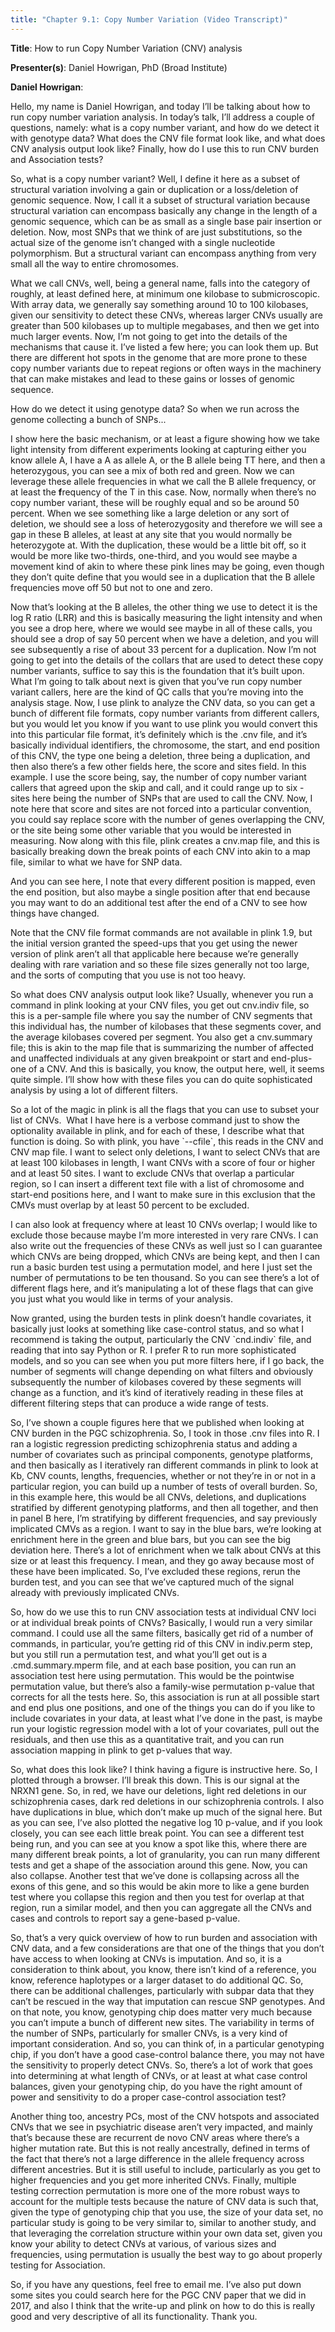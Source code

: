 ```yaml
---
title: "Chapter 9.1: Copy Number Variation (Video Transcript)"
---
```


**Title**: How to run Copy Number Variation (CNV) analysis

**Presenter(s)**: Daniel Howrigan, PhD (Broad Institute)

**Daniel Howrigan**:

Hello, my name is Daniel Howrigan, and today I'll be talking about how to run copy number variation analysis. In today's talk, I'll address a couple of questions, namely: what is a copy number variant, and how do we detect it with genotype data? What does the CNV file format look like, and what does CNV analysis output look like? Finally, how do I use this to run CNV burden and Association tests?

So, what is a copy number variant? Well, I define it here as a subset of structural variation involving a gain or duplication or a loss/deletion of genomic sequence. Now, I call it a subset of structural variation because structural variation can encompass basically any change in the length of a genomic sequence, which can be as small as a single base pair insertion or deletion. Now, most SNPs that we think of are just substitutions, so the actual size of the genome isn't changed with a single nucleotide polymorphism. But a structural variant can encompass anything from very small all the way to entire chromosomes.

What we call CNVs, well, being a general name, falls into the category of roughly, at least defined here, at minimum one kilobase to submicroscopic. With array data, we generally say something around 10 to 100 kilobases, given our sensitivity to detect these CNVs, whereas larger CNVs usually are greater than 500 kilobases up to multiple megabases, and then we get into much larger events. Now, I'm not going to get into the details of the mechanisms that cause it. I've listed a few here; you can look them up. But there are different hot spots in the genome that are more prone to these copy number variants due to repeat regions or often ways in the machinery that can make mistakes and lead to these gains or losses of genomic sequence.

How do we detect it using genotype data? So when we run across the genome collecting a bunch of SNPs\...

I show here the basic mechanism, or at least a figure showing how we take light intensity from different experiments looking at capturing either you know allele A, I have a A as allele A, or the B allele being TT here, and then a heterozygous, you can see a mix of both red and green. Now we can leverage these allele frequencies in what we call the B allele frequency, or at least the **f**requency of the T in this case. Now, normally when there's no copy number variant, these will be roughly equal and so be around 50 percent. When we see something like a large deletion or any sort of deletion, we should see a loss of heterozygosity and therefore we will see a gap in these B alleles, at least at any site that you would normally be heterozygote at. With the duplication, these would be a little bit off, so it would be more like two-thirds, one-third, and you would see maybe a movement kind of akin to where these pink lines may be going, even though they don't quite define that you would see in a duplication that the B allele frequencies move off 50 but not to one and zero.

Now that's looking at the B alleles, the other thing we use to detect it is the log R ratio (LRR) and this is basically measuring the light intensity and when you see a drop here, where we would see maybe in all of these calls, you should see a drop of say 50 percent when we have a deletion, and you will see subsequently a rise of about 33 percent for a duplication. Now I'm not going to get into the details of the collars that are used to detect these copy number variants, suffice to say this is the foundation that it's built upon. What I'm going to talk about next is given that you've run copy number variant callers, here are the kind of QC calls that you're moving into the analysis stage. Now, I use plink to analyze the CNV data, so you can get a bunch of different file formats, copy number variants from different callers, but you would let you know if you want to use plink you would convert this into this particular file format, it's definitely which is the .cnv file, and it's basically individual identifiers, the chromosome, the start, and end position of this CNV, the type one being a deletion, three being a duplication, and then also there's a few other fields here, the score and sites field. In this example. I use the score being, say, the number of copy number variant callers that agreed upon the skip and call, and it could range up to six - sites here being the number of SNPs that are used to call the CNV. Now, I note here that score and sites are not forced into a particular convention, you could say replace score with the number of genes overlapping the CNV, or the site being some other variable that you would be interested in measuring. Now along with this file, plink creates a cnv.map file, and this is basically breaking down the break points of each CNV into akin to a map file, similar to what we have for SNP data.

And you can see here, I note that every different position is mapped, even the end position, but also maybe a single position after that end because you may want to do an additional test after the end of a CNV to see how things have changed.

Note that the CNV file format commands are not available in plink 1.9, but the initial version granted the speed-ups that you get using the newer version of plink aren't all that applicable here because we're generally dealing with rare variation and so these file sizes generally not too large, and the sorts of computing that you use is not too heavy.

So what does CNV analysis output look like? Usually, whenever you run a command in plink looking at your CNV files, you get out cnv.indiv file, so this is a per-sample file where you say the number of CNV segments that this individual has, the number of kilobases that these segments cover, and the average kilobases covered per segment. You also get a cnv.summary file; this is akin to the map file that is summarizing the number of affected and unaffected individuals at any given breakpoint or start and end-plus-one of a CNV. And this is basically, you know, the output here, well, it seems quite simple. I'll show how with these files you can do quite sophisticated analysis by using a lot of different filters.

So a lot of the magic in plink is all the flags that you can use to subset your list of CNVs.  What I have here is a verbose command just to show the optionality available in plink, and for each of these, I describe what that function is doing. So with plink, you have \`\--cfile\`, this reads in the CNV and CNV map file. I want to select only deletions, I want to select CNVs that are at least 100 kilobases in length, I want CNVs with a score of four or higher and at least 50 sites. I want to exclude CNVs that overlap a particular region, so I can insert a different text file with a list of chromosome and start-end positions here, and I want to make sure in this exclusion that the CMVs must overlap by at least 50 percent to be excluded.

I can also look at frequency where at least 10 CNVs overlap; I would like to exclude those because maybe I'm more interested in very rare CNVs. I can also write out the frequencies of these CNVs as well just so I can guarantee which CNVs are being dropped, which CNVs are being kept, and then I can run a basic burden test using a permutation model, and here I just set the number of permutations to be ten thousand. So you can see there's a lot of different flags here, and it's manipulating a lot of these flags that can give you just what you would like in terms of your analysis.

Now granted, using the burden tests in plink doesn't handle covariates, it basically just looks at something like case-control status, and so what I recommend is taking the output, particularly the CNV \`cnd.indiv\` file, and reading that into say Python or R. I prefer R to run more sophisticated models, and so you can see when you put more filters here, if I go back, the number of segments will change depending on what filters and obviously subsequently the number of kilobases covered by these segments will change as a function, and it's kind of iteratively reading in these files at different filtering steps that can produce a wide range of tests.

So, I've shown a couple figures here that we published when looking at CNV burden in the PGC schizophrenia. So, I took in those .cnv files into R. I ran a logistic regression predicting schizophrenia status and adding a number of covariates such as principal components, genotype platforms, and then basically as I iteratively ran different commands in plink to look at Kb, CNV counts, lengths, frequencies, whether or not they're in or not in a particular region, you can build up a number of tests of overall burden. So, in this example here, this would be all CNVs, deletions, and duplications stratified by different genotyping platforms, and then all together, and then in panel B here, I'm stratifying by different frequencies, and say previously implicated CMVs as a region. I want to say in the blue bars, we're looking at enrichment here in the green and blue bars, but you can see the big deviation here. There's a lot of enrichment when we talk about CNVs at this size or at least this frequency. I mean, and they go away because most of these have been implicated. So, I've excluded these regions, rerun the burden test, and you can see that we've captured much of the signal already with previously implicated CNVs.

So, how do we use this to run CNV association tests at individual CNV loci or at individual break points of CNVs? Basically, I would run a very similar command. I could use all the same filters, basically get rid of a number of commands, in particular, you're getting rid of this CNV in indiv.perm step, but you still run a permutation test, and what you'll get out is a .cmd.summary.mperm file, and at each base position, you can run an association test here using permutation. This would be the pointwise permutation value, but there's also a family-wise permutation p-value that corrects for all the tests here. So, this association is run at all possible start and end plus one positions, and one of the things you can do if you like to include covariates in your data, at least what I've done in the past, is maybe run your logistic regression model with a lot of your covariates, pull out the residuals, and then use this as a quantitative trait, and you can run association mapping in plink to get p-values that way.

So, what does this look like? I think having a figure is instructive here. So, I plotted through a browser. I'll break this down. This is our signal at the NRXN1 gene. So, in red, we have our deletions, light red deletions in our schizophrenia cases, dark red deletions in our schizophrenia controls. I also have duplications in blue, which don't make up much of the signal here. But as you can see, I've also plotted the negative log 10 p-value, and if you look closely, you can see each little break point. You can see a different test being run, and you can see at you know a spot like this, where there are many different break points, a lot of granularity, you can run many different tests and get a shape of the association around this gene. Now, you can also collapse. Another test that we've done is collapsing across all the exons of this gene, and so this would be akin more to like a gene burden test where you collapse this region and then you test for overlap at that region, run a similar model, and then you can aggregate all the CNVs and cases and controls to report say a gene-based p-value.

So, that's a very quick overview of how to run burden and association with CNV data, and a few considerations are that one of the things that you don't have access to when looking at CNVs is imputation. And so, it is a consideration to think about, you know, there isn't kind of a reference, you know, reference haplotypes or a larger dataset to do additional QC. So, there can be additional challenges, particularly with subpar data that they can't be rescued in the way that imputation can rescue SNP genotypes. And on that note, you know, genotyping chip does matter very much because you can't impute a bunch of different new sites. The variability in terms of the number of SNPs, particularly for smaller CNVs, is a very kind of important consideration. And so, you can think of, in a particular genotyping chip, if you don't have a good case-control balance there, you may not have the sensitivity to properly detect CNVs. So, there's a lot of work that goes into determining at what length of CNVs, or at least at what case control balances, given your genotyping chip, do you have the right amount of power and sensitivity to do a proper case-control association test?

Another thing too, ancestry PCs, most of the CNV hotspots and associated CNVs that we see in psychiatric disease aren't very impacted, and mainly that's because these are recurrent de novo CNV areas where there's a higher mutation rate. But this is not really ancestrally, defined in terms of the fact that there's not a large difference in the allele frequency across different ancestries. But it is still useful to include, particularly as you get to higher frequencies and you get more inherited CNVs. Finally, multiple testing correction permutation is more one of the more robust ways to account for the multiple tests because the nature of CNV data is such that, given the type of genotyping chip that you use, the size of your data set, no particular study is going to be very similar to, similar to another study, and that leveraging the correlation structure within your own data set, given you know your ability to detect CNVs at various, of various sizes and frequencies, using permutation is usually the best way to go about properly testing for Association.

So, if you have any questions, feel free to email me. I've also put down some sites you could search here for the PGC CNV paper that we did in 2017, and also I think that the write-up and plink on how to do this is really good and very descriptive of all its functionality. Thank you.

